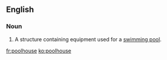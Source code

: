 ==English==
===Noun===
{{en-noun}}
# A structure containing equipment used for a [[swimming pool]].

[[fr:poolhouse]]
[[ko:poolhouse]]